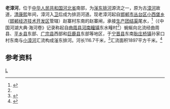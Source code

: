 '''老漳河'''，位于[[中华人民共和国|中华人民共和国]][[河北省|河北省]]南部，为[[滏东排河|滏东排河]]源流之一，原为古[[漳河_(卫河)|漳河]]故道，[[清朝|清]][[康熙|康熙]]年间，漳河入[[卫河|卫]]后成为排沥河道。现老漳河起自[[邯郸市|邯郸市]][[丛台区|丛台区]][[小西堡乡|小西堡乡]]（[[邯郸经济技术开发区|邯郸经济技术开发区]]管辖）赵寨村东南的赵寨闸，承接[[生产团结渠|生产团结渠]]尾水，<ref>{{cite web |title=邯郸经济技术开发区管理委员会关于印发《邯郸经济技术开发区2018年防洪预案》的通知 |url=http://www.hdkfq.gov.cn/news/show/id/1364.html |website=邯郸经济技术开发区管理委员会 |accessdate=2021-01-01}}</ref>（《中国河湖大典·海河卷》记录称起自[[曲周县|曲周县]][[河南疃镇|河南疃镇]]东水疃村<ref name="中国河湖大典"/>）蜿蜒向北流经曲周县、[[平乡县|平乡县]]东部、[[广宗县|广宗县]]西部和[[巨鹿县|巨鹿县]]东部等地区，于[[宁晋县|宁晋县]]东南[[耿庄桥镇|耿庄桥镇]]孙家口村东南与[[小漳河|小漳河]]汇流构成滏东排河。河长116.7千米，<ref>{{cite web |title=邯郸市人民政府关于划定邯郸市重要河道管理范围的通告 |url=http://hdzfxxgk.hd.gov.cn/gszbm/auto23692/201808/t20180802_797065.html |website=邯郸市人民政府 |accessdate=2021-01-01}}</ref>汇流面积1897平方千米。<ref name="中国河湖大典">{{cite book zh |author=《[[中国河湖大典|中国河湖大典]]》编纂委员会 |title=《中国河湖大典·海河卷》 |format=M |edition=1 |location=北京 |publisher=中国水利水电出版社 |date=2013年1月 |pages=206页 |id= ISBN 978-7-5170-0563-6}}</ref>
==参考资料==
{{reflist}}
[[Category:河北河流|L]]